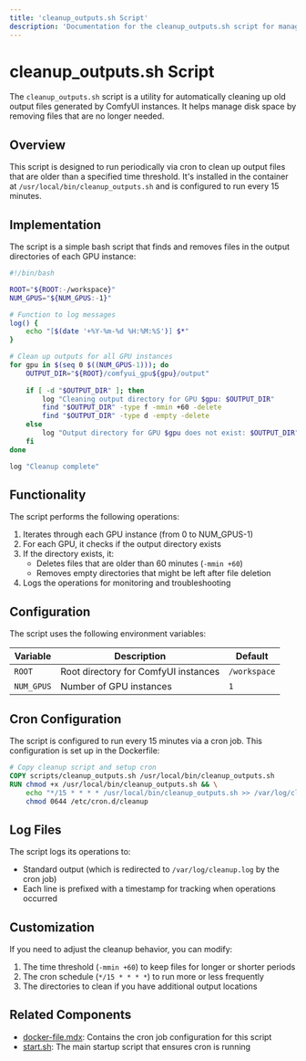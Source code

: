 ```yaml
---
title: 'cleanup_outputs.sh Script'
description: 'Documentation for the cleanup_outputs.sh script for managing ComfyUI output files'
---
```


# cleanup_outputs.sh Script

The `cleanup_outputs.sh` script is a utility for automatically cleaning up old output files generated by ComfyUI instances. It helps manage disk space by removing files that are no longer needed.

## Overview

This script is designed to run periodically via cron to clean up output files that are older than a specified time threshold. It's installed in the container at `/usr/local/bin/cleanup_outputs.sh` and is configured to run every 15 minutes.

## Implementation

The script is a simple bash script that finds and removes files in the output directories of each GPU instance:

```bash
#!/bin/bash

ROOT="${ROOT:-/workspace}"
NUM_GPUS="${NUM_GPUS:-1}"

# Function to log messages
log() {
    echo "[$(date '+%Y-%m-%d %H:%M:%S')] $*"
}

# Clean up outputs for all GPU instances
for gpu in $(seq 0 $((NUM_GPUS-1))); do
    OUTPUT_DIR="${ROOT}/comfyui_gpu${gpu}/output"
    
    if [ -d "$OUTPUT_DIR" ]; then
        log "Cleaning output directory for GPU $gpu: $OUTPUT_DIR"
        find "$OUTPUT_DIR" -type f -mmin +60 -delete
        find "$OUTPUT_DIR" -type d -empty -delete
    else
        log "Output directory for GPU $gpu does not exist: $OUTPUT_DIR"
    fi
done

log "Cleanup complete"
```

## Functionality

The script performs the following operations:

1. Iterates through each GPU instance (from 0 to NUM_GPUS-1)
2. For each GPU, it checks if the output directory exists
3. If the directory exists, it:
   - Deletes files that are older than 60 minutes (`-mmin +60`)
   - Removes empty directories that might be left after file deletion
4. Logs the operations for monitoring and troubleshooting

## Configuration

The script uses the following environment variables:

| Variable | Description | Default |
|----------|-------------|---------|
| `ROOT` | Root directory for ComfyUI instances | `/workspace` |
| `NUM_GPUS` | Number of GPU instances | `1` |

## Cron Configuration

The script is configured to run every 15 minutes via a cron job. This configuration is set up in the Dockerfile:

```dockerfile
# Copy cleanup script and setup cron
COPY scripts/cleanup_outputs.sh /usr/local/bin/cleanup_outputs.sh
RUN chmod +x /usr/local/bin/cleanup_outputs.sh && \
    echo "*/15 * * * * /usr/local/bin/cleanup_outputs.sh >> /var/log/cleanup.log 2>&1" > /etc/cron.d/cleanup && \
    chmod 0644 /etc/cron.d/cleanup
```

## Log Files

The script logs its operations to:
- Standard output (which is redirected to `/var/log/cleanup.log` by the cron job)
- Each line is prefixed with a timestamp for tracking when operations occurred

## Customization

If you need to adjust the cleanup behavior, you can modify:

1. The time threshold (`-mmin +60`) to keep files for longer or shorter periods
2. The cron schedule (`*/15 * * * *`) to run more or less frequently
3. The directories to clean if you have additional output locations

## Related Components

- [docker-file.mdx](/gpu-containers/docker-file): Contains the cron job configuration for this script
- [start.sh](/gpu-containers/start-script): The main startup script that ensures cron is running
